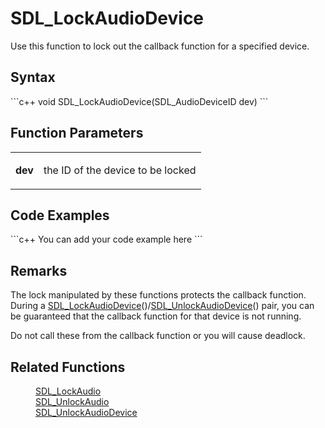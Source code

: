 <!-- pragma section-numbers off -->
<!-- pragma disable-camelcase -->

= SDL_LockAudioDevice =
Use this function to lock out the callback function for a specified device.


== Syntax ==
```c++
void SDL_LockAudioDevice(SDL_AudioDeviceID dev)
```

== Function Parameters ==
{|
|'''dev'''
|the ID of the device to be locked
|}

== Code Examples ==
```c++
You can add your code example here
```

== Remarks ==
The lock manipulated by these functions protects the callback function.  During a [[SDL_LockAudioDevice]]()/[[SDL_UnlockAudioDevice]]() pair, you can be guaranteed that the callback function for that device is not running.  

Do not call these from the callback function or you will cause deadlock.

== Related Functions ==
:[[SDL_LockAudio]]
:[[SDL_UnlockAudio]]
:[[SDL_UnlockAudioDevice]]
